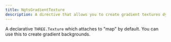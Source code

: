 ```yaml
---
title: NgtsGradientTexture
description: A directive that allows you to create gradient textures dynamically.
---
```



A declarative `THREE.Texture` which attaches to "map" by default. You can use this to create gradient backgrounds.

<Wrapper scene="abstractions.gradientTexture" />
